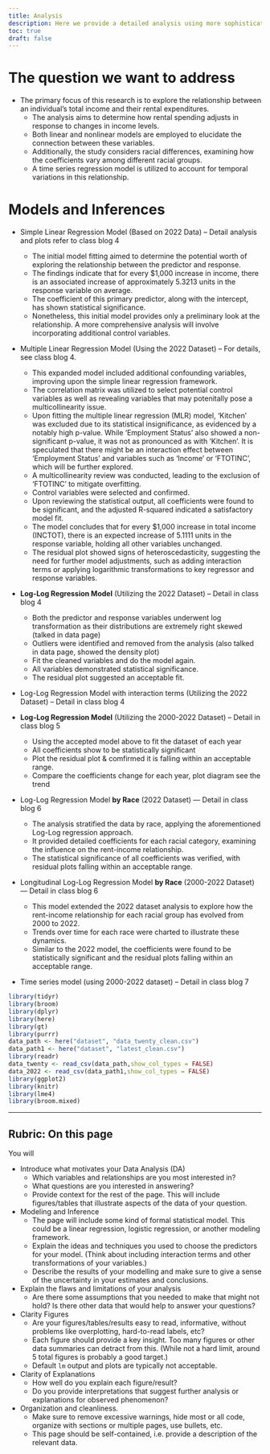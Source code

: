 ```yaml
---
title: Analysis
description: Here we provide a detailed analysis using more sophisticated statistics techniques.
toc: true
draft: false
---
```

# The question we want to address 

- The primary focus of this research is to explore the relationship between an individual's total income and their rental expenditures.
  - The analysis aims to determine how rental spending adjusts in response to changes in income levels.
  - Both linear and nonlinear models are employed to elucidate the connection between these variables.
  - Additionally, the study considers racial differences, examining how the coefficients vary among different racial groups.
  - A time series regression model is utilized to account for temporal variations in this relationship.
  
# Models and Inferences 

- Simple Linear Regression Model (Based on 2022 Data) – Detail analysis and plots refer to class blog 4 
  - The initial model fitting aimed to determine the potential worth of exploring the relationship between the predictor and response. 
  - The findings indicate that for every $1,000 increase in income, there is an associated increase of approximately 5.3213 units in the response variable on average.
  - The coefficient of this primary predictor, along with the intercept, has shown statistical significance.
  - Nonetheless, this initial model provides only a preliminary look at the relationship. A more comprehensive analysis will involve incorporating additional control variables.
  
- Multiple Linear Regression Model (Using the 2022 Dataset) -- For details, see class blog 4.
  - This expanded model included additional confounding variables, improving upon the simple linear regression framework.
  - The correlation matrix was utilized to select potential control variables as well as revealing variables that may potenitally pose a multicollinearity issue.
  - Upon fitting the multiple linear regression (MLR) model, 'Kitchen' was excluded due to its statistical insignificance, as evidenced by a notably high p-value. While 'Employment Status' also showed a non-significant p-value, it was not as pronounced as with 'Kitchen'. It is speculated that there might be an interaction effect between 'Employment Status' and variables such as 'Income' or 'FTOTINC', which will be further explored. 
  - A multicollinearity review was conducted, leading to the exclusion of 'FTOTINC' to mitigate overfitting.
  - Control variables were selected and confirmed.
  - Upon reviewing the statistical output, all coefficients were found to be significant, and the adjusted R-squared indicated a satisfactory model fit.
  - The model concludes that for every $1,000 increase in total income (INCTOT), there is an expected increase of 5.1111 units in the response variable, holding all other variables unchanged.
  - The residual plot showed signs of heteroscedasticity, suggesting the need for further model adjustments, such as adding interaction terms or applying logarithmic transformations to key regressor and response variables.
  
- **Log-Log Regression Model** (Utilizing the 2022 Dataset) -- Detail in class blog 4
  - Both the predictor and response variables underwent log transformation as their distributions are extremely right skewed (talked in data page)
  - Outliers were identified and removed from the analysis (also talked in data page, showed the density plot)
  - Fit the cleaned variables and do the model again.
  - All variables demonstrated statistical significance.
  - The residual plot suggested an acceptable fit.
  
- Log-Log Regression Model with interaction terms (Utilizing the 2022 Dataset) -- Detail in class blog 4
  
- **Log-Log Regression Model** (Utilizing the 2000-2022 Dataset) -- Detail in class blog 5
  - Using the accepted model above to fit the dataset of each year 
  - All coefficients show to be statistically significant 
  - Plot the residual plot & comfirmed it is falling within an acceptable range.
  - Compare the coefficients change for each year, plot diagram see the trend 
  
- Log-Log Regression Model **by Race** (2022 Dataset) — Detail in class blog 6
  - The analysis stratified the data by race, applying the aforementioned Log-Log regression approach.
  - It provided detailed coefficients for each racial category, examining the influence on the rent-income relationship.
  - The statistical significance of all coefficients was verified, with residual plots falling within an acceptable range.
  


- Longitudinal Log-Log Regression Model **by Race** (2000-2022 Dataset) — Detail in class blog 6
  - This model extended the 2022 dataset analysis to explore how the rent-income relationship for each racial group has evolved from 2000 to 2022.
  - Trends over time for each race were charted to illustrate these dynamics.
  - Similar to the 2022 model, the coefficients were found to be statistically significant and the residual plots falling within an acceptable range.
  
- Time series model (using 2000-2022 dataset) -- Detail in class blog 7



```r
library(tidyr)
library(broom)
library(dplyr)
library(here)
library(gt)
library(purrr)
data_path <- here("dataset", "data_twenty_clean.csv")
data_path1 <- here("dataset", "latest_clean.csv")
library(readr)
data_twenty <- read_csv(data_path,show_col_types = FALSE) 
data_2022 <- read_csv(data_path1,show_col_types = FALSE) 
library(ggplot2)
library(knitr)
library(lme4)
library(broom.mixed)
```






























  


------------------------------------------------------------------------

## Rubric: On this page

You will

-   Introduce what motivates your Data Analysis (DA)
    -   Which variables and relationships are you most interested in?
    -   What questions are you interested in answering?
    -   Provide context for the rest of the page. This will include figures/tables that illustrate aspects of the data of your question.
-   Modeling and Inference
    -   The page will include some kind of formal statistical model. This could be a linear regression, logistic regression, or another modeling framework.
    -   Explain the ideas and techniques you used to choose the predictors for your model. (Think about including interaction terms and other transformations of your variables.)
    -   Describe the results of your modelling and make sure to give a sense of the uncertainty in your estimates and conclusions.
-   Explain the flaws and limitations of your analysis
    -   Are there some assumptions that you needed to make that might not hold? Is there other data that would help to answer your questions?
-   Clarity Figures
    -   Are your figures/tables/results easy to read, informative, without problems like overplotting, hard-to-read labels, etc?
    -   Each figure should provide a key insight. Too many figures or other data summaries can detract from this. (While not a hard limit, around 5 total figures is probably a good target.)
    -   Default `lm` output and plots are typically not acceptable.
-   Clarity of Explanations
    -   How well do you explain each figure/result?
    -   Do you provide interpretations that suggest further analysis or explanations for observed phenomenon?
-   Organization and cleanliness.
    -   Make sure to remove excessive warnings, hide most or all code, organize with sections or multiple pages, use bullets, etc.
    -   This page should be self-contained, i.e. provide a description of the relevant data.
